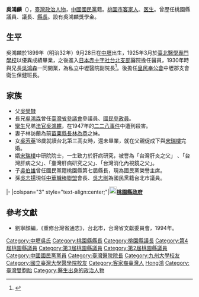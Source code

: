 {{Infobox_officeholder
| name = 吳鴻麟
| image name =19600129吳鴻麟.jpg
| width = 
| now = 政治人物
| period = 
| Sex = 男 
| nationality = {{JPN-EMP}}（1899年－1945年）<br> {{ROC}}（1945年－1995年）
| Native place = 
| date of birth = 1899年9月28日
| date of death = {{death date and age|1995|3|29|1898|9|28}}
| party = {{Kmt|19px}}
| place of birth = {{TWN-JPN}}[[臺北縣_(日治時期)|臺北縣]][[桃仔園辨務署|桃仔園辨務署]]（今[[桃園市|桃園市]][[中壢區|中壢區]]）
| place of death = {{ROC-TWN}}
| children = [[吳伯雄|吳伯雄]]
| educate = 
*[[臺北醫專|臺北醫專]]畢業
*日本[[九州大學|九州大學]]醫學博士
| past = 
*中壢醫院院長
*警民協會會長
*桃園縣議會（第二屆）議長<br><span style="color: blue;">（1953年－1955年）</span>
*桃園縣議會（第三屆）議員<br><span style="color: blue;">（1955年－1958年）</span>
*桃園縣議會（第四屆）議員<br><span style="color: blue;">（1958年－1960年）</span>
*[[File:Emblem_of_Taoyuan_City.svg|20px]]桃園縣第4屆縣長<br><span style="color: blue;">（1960年6月2日－1964年6月2日）</span>
*桃園客運公司董事長
*新竹區中小企業銀行董事長
*新國民綜合醫院院長
}}

'''吳鴻麟'''（{{bd|1899年|9月28日|1995年|3月29日|catIdx=W吳}}），[[臺灣|臺灣]][[政治人物|政治人物]]，[[中國國民黨|中國國民黨]]籍。[[桃園市|桃園市]][[客家人|客家人]]、[[医生|医生]]。曾歷任桃園縣議員、議長、[[桃園縣縣長|縣長]]。設有吳鴻麟獎學金。

==生平==
吳鴻麟於1899年（明治32年）9月28日在[[中壢區|中壢]]出生，1925年3月於[[臺北醫學專門學校|臺北醫學專門學校]]以優異成績畢業，之後進入[[日本赤十字社|日本赤十字社]][[日本赤十字社台灣支部|台北支部]]醫院擔任醫員，1930年時與兄長[[吳鴻森|吳鴻森]]一同開業，為私立中壢醫院副院長<ref>{{cite book|title=臺灣紳士名鑑|year=1937|publisher=新高新報社}}</ref>。後擔任[[皇民奉公會|皇民奉公會]]中壢郡支會衛生保健班長。

==家族==
*父[[吳榮隸|吳榮隸]]
*長兄[[吳鴻森|吳鴻森]]曾任[[臺灣省參議會|臺灣省參議會]]參議員、[[國民參政員|國民參政員]]。
*[[雙胞胎|孿生]]兄弟[[法官|法官]][[吳鴻麒|吳鴻麒]]，在1947年的[[二二八事件|二二八事件]]中遭到殺害。
*妻子林訪蘭為前[[苗栗縣長|苗栗縣長]][[林為恭|林為恭]]之妹。
*女[[吳芳英|吳芳英]]18歲就讀台北第三高女時，還未畢業，就在父親促成下與[[宋瑞樓|宋瑞樓]]完婚。
*婿[[宋瑞樓|宋瑞樓]]中研院院士，一生致力於肝病研究，被譽為「台灣肝炎之父」 、「台灣肝病之父」、「臺灣肝病研究之父」、「台灣消化內視鏡之父」。
*子[[吳伯雄|吳伯雄]]曾任國民黨籍桃園縣第七屆縣長，現為國民黨榮譽主席。
*孫[[吳志揚_(政治人物)|吳志揚]]現任[[中華職棒聯盟|中華職棒聯盟]]會長、[[吳志剛_(1971年)|吳志剛]]為國民黨籍台北市議員。

{{start box}}
{{s-gov}}
|-
|colspan="3" style="text-align:center;"|'''[[File:Seal_of_Taoyuan_County.svg|20px]][[桃園市政府|桃園縣政府]]'''
{{s-before|[[張芳燮|張芳燮]]}}
{{s-title|[[桃園縣縣長|桃園縣縣長]] <br><small>第四任<br>1960年6月2日－1964年6月2日</small>}}
{{s-after|[[陳長壽_(1905年)|陳長壽]]}}
{{end box}}

==參考文獻==
*劉寧顏編，《重修台灣省通志》，台北市，台灣省文獻委員會，1994年。
{{reflist}}

{{桃園縣縣長}}

{{DEFAULTSORT:Wu吳}}
[[Category:中壢吳氏|Category:中壢吳氏]]
[[Category:桃園縣縣長|Category:桃園縣縣長]]
[[Category:桃園縣議長|Category:桃園縣議長]]
[[Category:第4屆桃園縣議員|Category:第4屆桃園縣議員]]
[[Category:第3屆桃園縣議員|Category:第3屆桃園縣議員]]
[[Category:第2屆桃園縣議員|Category:第2屆桃園縣議員]]
[[Category:中國國民黨黨員|Category:中國國民黨黨員]]
[[Category:臺灣醫院院長|Category:臺灣醫院院長]]
[[Category:九州大學校友|Category:九州大學校友]]
[[Category:國立臺灣大學醫學院校友|Category:國立臺灣大學醫學院校友]]
[[Category:客家裔臺灣人|Category:客家裔臺灣人]]
[[Category:中壢吳氏|Hong鴻]]
[[Category:臺灣雙胞胎|Category:臺灣雙胞胎]]
[[Category:醫生出身的政治人物|Category:醫生出身的政治人物]]